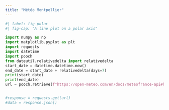 ```yaml
---
title: "Météo Montpellier"
---
```

```python
#| label: fig-polar
#| fig-cap: "A line plot on a polar axis"

import numpy as np
import matplotlib.pyplot as plt
import requests
import datetime
import pooch
from dateutil.relativedelta import relativedelta
start_date = datetime.datetime.now()
end_date = start_date + relativedelta(days=7)
print(start_date)
print(end_date)
url = pooch.retrieve(f"https://open-meteo.com/en/docs/meteofrance-api#hourly=temperature_2m,precipitation,rain,windspeed_10m,windspeed_20m,windspeed_50m,windspeed_100m,windspeed_150m,windspeed_200m&past_days=3&start_date={start_date}&end_date={end_date}&time_mode=time_interval",known_hash=None)


#response = requests.get(url)
#data = response.json()
```